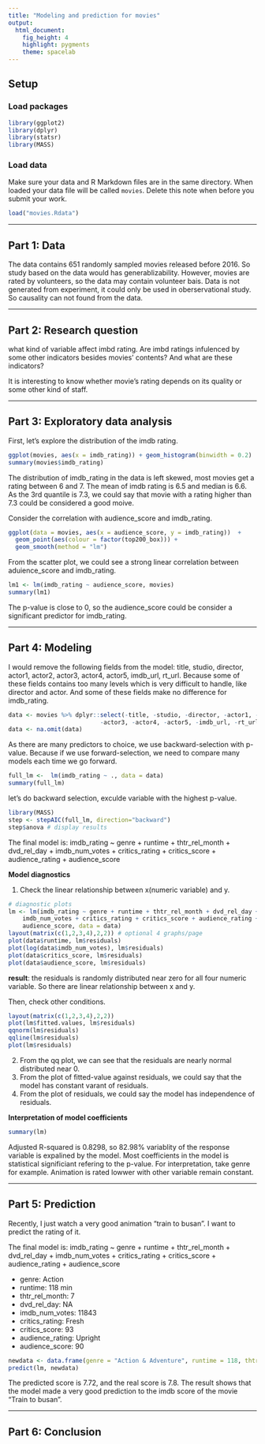 ```yaml
---
title: "Modeling and prediction for movies"
output: 
  html_document: 
    fig_height: 4
    highlight: pygments
    theme: spacelab
---
```


## Setup

### Load packages

```r
library(ggplot2)
library(dplyr)
library(statsr)
library(MASS)
```

### Load data

Make sure your data and R Markdown files are in the same directory. When loaded
your data file will be called `movies`. Delete this note when before you submit 
your work. 

```r
load("movies.Rdata")
```



* * *

## Part 1: Data
The data contains 651 randomly sampled movies released before 2016. So study based on the data would has generablizability. However, movies are rated by volunteers, so the data may contain volunteer bais. Data is not generated from experiment, it could only be used in oberservational study. So causality can not found from the data.

* * *

## Part 2: Research question
what kind of variable affect imbd rating. Are imbd ratings infulenced by some other indicators besides movies' contents? And what are these indicators?

It is interesting to know whether movie's rating depends on its quality or some other kind of staff.


* * *

## Part 3: Exploratory data analysis
First, let's explore the distribution of the imdb rating.
```r
ggplot(movies, aes(x = imdb_rating)) + geom_histogram(binwidth = 0.2)
summary(movies$imdb_rating)
```
The distribution of imdb_rating in the data is left skewed, most movies get a rating between 6 and 7. The mean of imdb rating is 6.5 and median is 6.6. As the 3rd quantile is 7.3, we could say that movie with a rating higher than 7.3 could be considered a good moive.

Consider the correlation with audience_score and imdb_rating.
```r
ggplot(data = movies, aes(x = audience_score, y = imdb_rating))  + 
  geom_point(aes(colour = factor(top200_box))) + 
  geom_smooth(method = "lm")
```
From the scatter plot, we could see a strong linear correlation between aduience_score and imdb_rating.
```r
lm1 <- lm(imdb_rating ~ audience_score, movies)
summary(lm1)
```
The p-value is close to 0, so the audience_score could be consider a significant predictor for imdb_rating.

* * *

## Part 4: Modeling
I would remove the following fields from the model: title, studio, director, actor1, actor2, actor3, actor4, actor5, imdb_url, rt_url. Because some of these fields contains too many levels which is very difficult to handle, like director and actor. And some of these fields make no difference for imdb_rating.
```r
data <- movies %>% dplyr::select(-title, -studio, -director, -actor1, -actor2,
                          -actor3, -actor4, -actor5, -imdb_url, -rt_url)
data <- na.omit(data)
```

As there are many predictors to choice, we use backward-selection with p-value. Because if we use forward-selection, we need to compare many models each time we go forward.
```r
full_lm <-  lm(imdb_rating ~ ., data = data)
summary(full_lm)
```

let's do backward selection, exculde variable with the highest p-value.
```r
library(MASS)
step <- stepAIC(full_lm, direction="backward")
step$anova # display results
```

The final model is:
imdb_rating ~ genre + runtime + thtr_rel_month + dvd_rel_day + 
    imdb_num_votes + critics_rating + critics_score + audience_rating + 
    audience_score
    
**Model diagnostics**

1. Check the linear relationship between x(numeric variable) and y.
```r
# diagnostic plots 
lm <- lm(imdb_rating ~ genre + runtime + thtr_rel_month + dvd_rel_day + 
    imdb_num_votes + critics_rating + critics_score + audience_rating + 
    audience_score, data = data)
layout(matrix(c(1,2,3,4),2,2)) # optional 4 graphs/page 
plot(data$runtime, lm$residuals)
plot(log(data$imdb_num_votes), lm$residuals)
plot(data$critics_score, lm$residuals)
plot(data$audience_score, lm$residuals)
```

**result**: the residuals is randomly distributed near zero for all four numeric variable. So there are linear relationship between x and y.


Then, check other conditions.
```r
layout(matrix(c(1,2,3,4),2,2))
plot(lm$fitted.values, lm$residuals)
qqnorm(lm$residuals)
qqline(lm$residuals)
plot(lm$residuals)
```

2. From the qq plot, we can see that the residuals are nearly normal distributed near 0.
3. From the plot of fitted-value against residuals, we could say that the model has constant varant of residuals.
4. From the plot of residuals, we could say the model has independence of residuals.


**Interpretation of model coefficients**
```r
summary(lm)
```
Adjusted R-squared is 0.8298, so 82.98% variablity of the response variable is expalined by the model.
Most coefficients in the model is statistical significiant refering to the p-value. For interpretation, take genre for example. Animation is rated lowwer with other variable remain constant. 

* * *

## Part 5: Prediction
Recently, I just watch a very good animation "train to busan". I want to predict the rating of it.

The final model is:
imdb_rating ~ genre + runtime + thtr_rel_month + dvd_rel_day + 
    imdb_num_votes + critics_rating + critics_score + audience_rating + 
    audience_score

- genre: Action
- runtime: 118 min 
- thtr_rel_month: 7
- dvd_rel_day: NA
- imdb_num_votes: 11843
- critics_rating: Fresh
- critics_score: 93
- audience_rating: Upright
- audience_score: 90
```r
newdata <- data.frame(genre = "Action & Adventure", runtime = 118, thtr_rel_month = 7, dvd_rel_day = 0, imdb_num_votes = 11843, critics_rating = "Fresh", critics_score = 93, audience_rating = "Upright", audience_score = 90)
predict(lm, newdata)
```

The predicted score is 7.72, and the real score is 7.8. The result shows that the model made a very good prediction to the imdb score of the movie
"Train to busan".

* * *

## Part 6: Conclusion

